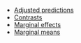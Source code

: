 - [Adjusted predictions](https://vincentarelbundock.github.io/marginaleffects/articles/mfx01_predictions.html) 
- [Contrasts](https://vincentarelbundock.github.io/marginaleffects/articles/mfx02_contrasts.html) 
- [Marginal effects](https://vincentarelbundock.github.io/marginaleffects/articles/mfx03_mfx.html) 
- [Marginal means](https://vincentarelbundock.github.io/marginaleffects/articles/mfx04_marginalmeans.html) 
